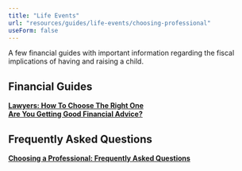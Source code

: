 ```yaml
---
title: "Life Events"
url: "resources/guides/life-events/choosing-professional"
useForm: false
---
```


  
A few financial guides with important information regarding the fiscal implications of having and raising a child.  
  

Financial Guides
----------------

[**Lawyers: How To Choose The Right One**](resources/guides/life-events/choosing-professional/lawyers-fg)  
[**Are You Getting Good Financial Advice?**](resources/guides/life-events/choosing-professional/financial-advice-fg)  

Frequently Asked Questions
--------------------------

[**Choosing a Professional: Frequently Asked Questions**](/resources/guides/frequently-asked-questions/choosing-professional-faq)